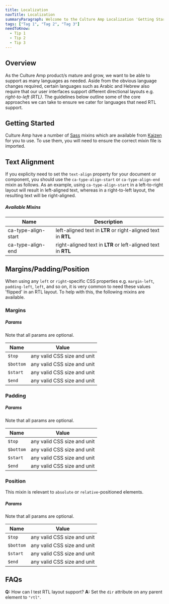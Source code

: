 ```yaml
---
title: Localization
navTitle: Localization
summaryParagraph: Welcome to the Culture Amp Localization 'Getting Started' guide. We hope that the following information will provide you with adequate technical knowledge on how we do localization at Culture Amp. If you believe something is missing or could be improved, please feel free to [contribute](https://github.com/cultureamp/cultureamp-style-guide).
tags: ["Tag 1", "Tag 2", "Tag 3"]
needToKnow:
  - Tip 1
  - Tip 2
  - Tip 3
---
```




## Overview

As the Culture Amp product/s mature and grow, we want to be able to support as many languages as needed. Aside from the obvious language changes required, certain languages such as Arabic and Hebrew also require that our user interfaces support different directional layouts e.g. _right-to-left (RTL)_. The guidelines below outline some of the core approaches we can take to ensure we cater for languages that need RTL support.

<!--- <InlineNotification persistent={true} type="affirmative">**Tip:** It is a good idea to start thinking about the horizontal flow of a layout in terms of `start` and `end` as opposed to `left` and `right`. This will help you determine where you need to cater for RTL layout support. CSS [Flexbox](https://developer.mozilla.org/en-US/docs/Web/CSS/CSS_Flexible_Box_Layout/Basic_Concepts_of_Flexbox) takes this approach and uses `flex-start` and `flex-end` for positioning elements within a flex container. Wherever possible, start using flexbox for your layout and you will find you get a lot of RTL support for free!</InlineNotification> --->

## Getting Started

Culture Amp have a number of [Sass](https://sass-lang.com/) mixins which are available from [Kaizen](https://github.com/cultureamp/cultureamp-style-guide) for you to use. To use them, you will need to ensure the correct mixin file is imported.

<LocalizationMixinImportExample />

## Text Alignment

If you explicity need to set the `text-align` property for your document or component, you should use the `ca-type-align-start` or `ca-type-align-end` mixin as follows. As an example, using `ca-type-align-start` in a left-to-right layout will result in left-aligned text, whereas in a right-to-left layout, the resulting text will be right-aligned.

<CATypeAlignExample />

##### Available Mixins

| Name                | Description                                                   |
| ------------------- | ------------------------------------------------------------- |
| ca-type-align-start | left-aligned text in **LTR** or right-aligned text in **RTL** |
| ca-type-align-end   | right-aligned text in **LTR** or left-aligned text in **RTL** |

## Margins/Padding/Position

When using any `left` or `right`-specific CSS properties e.g. `margin-left`, `padding-left`, `left`, and so on, it is very common to need these values 'flipped' in an RTL layout. To help with this, the following mixins are available.

<!--- <InlineNotification persistent={true} type="informative">**Note:** These mixins also take a `$top` and `$bottom` value. While these values are never 'flipped', they can be supplied to the mixin, which will avoid any CSS rules being overwritten.</InlineNotification> --->

### Margins

<CAMarginExample />

##### Params

Note that all params are optional.

| Name      | Value                       |
| --------- | --------------------------- |
| `$top`    | any valid CSS size and unit |
| `$bottom` | any valid CSS size and unit |
| `$start`  | any valid CSS size and unit |
| `$end`    | any valid CSS size and unit |

### Padding

<CAPaddingExample />

##### Params

Note that all params are optional.

| Name      | Value                       |
| --------- | --------------------------- |
| `$top`    | any valid CSS size and unit |
| `$bottom` | any valid CSS size and unit |
| `$start`  | any valid CSS size and unit |
| `$end`    | any valid CSS size and unit |

### Position

This mixin is relevant to `absolute` or `relative`-positioned elements.

<CAPositionExample />

##### Params

Note that all params are optional.

| Name      | Value                       |
| --------- | --------------------------- |
| `$top`    | any valid CSS size and unit |
| `$bottom` | any valid CSS size and unit |
| `$start`  | any valid CSS size and unit |
| `$end`    | any valid CSS size and unit |

## FAQs

**Q:** How can I test RTL layout support?
**A:** Set the `dir` attribute on any parent element to `"rtl"`.

<RTLLayoutExample />

